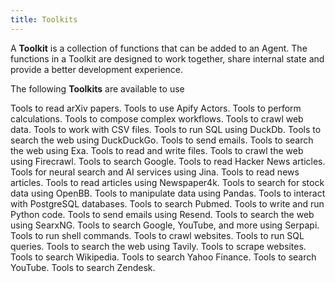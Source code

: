 ```yaml
---
title: Toolkits
---
```


A **Toolkit** is a collection of functions that can be added to an Agent. The functions in a Toolkit are designed to work together, share internal state and provide a better development experience.

The following **Toolkits** are available to use

<CardGroup cols={3}>
  <Card title="Arxiv" icon="book" iconType="duotone" href="/tools/arxiv">
    Tools to read arXiv papers.
  </Card>
  <Card title="Apify" icon="gear" iconType="duotone" href="/tools/apify">
    Tools to use Apify Actors.
  </Card>
  <Card
    title="Calculator"
    icon="calculator"
    iconType="duotone"
    href="/tools/calculator"
  >
    Tools to perform calculations.
  </Card>
  <Card
    title="Composio"
    icon="code-branch"
    iconType="duotone"
    href="/tools/composio"
  >
    Tools to compose complex workflows.
  </Card>
  <Card
    title="Crawl4AI"
    icon="spider"
    iconType="duotone"
    href="/tools/crawl4ai"
  >
    Tools to crawl web data.
  </Card>
  <Card title="CSV" icon="file-csv" iconType="duotone" href="/tools/csv">
    Tools to work with CSV files.
  </Card>
  <Card title="DuckDb" icon="server" iconType="duotone" href="/tools/duckdb">
    Tools to run SQL using DuckDb.
  </Card>
  <Card
    title="DuckDuckGo"
    icon="duck"
    iconType="duotone"
    href="/tools/duckduckgo"
  >
    Tools to search the web using DuckDuckGo.
  </Card>
  <Card title="Email" icon="envelope" iconType="duotone" href="/tools/email">
    Tools to send emails.
  </Card>
  <Card
    title="Exa"
    icon="magnifying-glass"
    iconType="duotone"
    href="/tools/exa"
  >
    Tools to search the web using Exa.
  </Card>
  <Card title="File" icon="file" iconType="duotone" href="/tools/file">
    Tools to read and write files.
  </Card>
  <Card
    title="Firecrawl"
    icon="fire"
    iconType="duotone"
    href="/tools/firecrawl"
  >
    Tools to crawl the web using Firecrawl.
  </Card>
  <Card
    title="Google Search"
    icon="google"
    iconType="brands"
    href="/tools/googlesearch"
  >
    Tools to search Google.
  </Card>
  <Card
    title="HackerNews"
    icon="newspaper"
    iconType="duotone"
    href="/tools/hackernews"
  >
    Tools to read Hacker News articles.
  </Card>
  <Card title="Jina" icon="robot" iconType="duotone" href="/tools/jina">
    Tools for neural search and AI services using Jina.
  </Card>
  <Card
    title="Newspaper"
    icon="newspaper"
    iconType="duotone"
    href="/tools/newspaper"
  >
    Tools to read news articles.
  </Card>
  <Card
    title="Newspaper4k"
    icon="newspaper"
    iconType="duotone"
    href="/tools/newspaper4k"
  >
    Tools to read articles using Newspaper4k.
  </Card>
  <Card title="OpenBB" icon="chart-bar" iconType="duotone" href="/tools/openbb">
    Tools to search for stock data using OpenBB.
  </Card>
  <Card title="Pandas" icon="table" iconType="duotone" href="/tools/pandas">
    Tools to manipulate data using Pandas.
  </Card>
  <Card
    title="Postgres"
    icon="database"
    iconType="duotone"
    href="/tools/postgres"
  >
    Tools to interact with PostgreSQL databases.
  </Card>
  <Card
    title="Pubmed"
    icon="file-medical"
    iconType="duotone"
    href="/tools/pubmed"
  >
    Tools to search Pubmed.
  </Card>
  <Card title="Python" icon="code" iconType="duotone" href="/tools/python">
    Tools to write and run Python code.
  </Card>
  <Card
    title="Resend"
    icon="paper-plane"
    iconType="duotone"
    href="/tools/resend"
  >
    Tools to send emails using Resend.
  </Card>
  <Card
    title="SearxNG"
    icon="magnifying-glass"
    iconType="duotone"
    href="/tools/searxng"
  >
    Tools to search the web using SearxNG.
  </Card>
  <Card
    title="Serpapi"
    icon="magnifying-glass"
    iconType="duotone"
    href="/tools/serpapi"
  >
    Tools to search Google, YouTube, and more using Serpapi.
  </Card>
  <Card title="Shell" icon="terminal" iconType="duotone" href="/tools/shell">
    Tools to run shell commands.
  </Card>
  <Card title="Spider" icon="spider" iconType="duotone" href="/tools/spider">
    Tools to crawl websites.
  </Card>
  <Card title="SQL" icon="database" iconType="duotone" href="/tools/sql">
    Tools to run SQL queries.
  </Card>
  <Card
    title="Tavily"
    icon="magnifying-glass"
    iconType="duotone"
    href="/tools/tavily"
  >
    Tools to search the web using Tavily.
  </Card>
  <Card title="Website" icon="globe" iconType="duotone" href="/tools/website">
    Tools to scrape websites.
  </Card>
  <Card
    title="Wikipedia"
    icon="book"
    iconType="duotone"
    href="/tools/wikipedia"
  >
    Tools to search Wikipedia.
  </Card>
  <Card
    title="YFinance"
    icon="dollar-sign"
    iconType="duotone"
    href="/tools/yfinance"
  >
    Tools to search Yahoo Finance.
  </Card>
  <Card title="YouTube" icon="youtube" iconType="duotone" href="/tools/youtube">
    Tools to search YouTube.
  </Card>
  <Card
    title="Zendesk"
    icon="headphones"
    iconType="duotone"
    href="/tools/zendesk"
  >
    Tools to search Zendesk.
  </Card>
</CardGroup>
